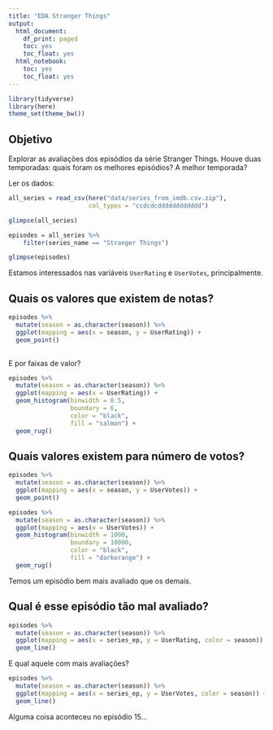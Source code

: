 ```yaml
---
title: "EDA Stranger Things"
output:
  html_document:
    df_print: paged
    toc: yes
    toc_float: yes
  html_notebook:
    toc: yes
    toc_float: yes
---
```


```r
library(tidyverse)
library(here)
theme_set(theme_bw())
```

## Objetivo

Explorar as avaliações dos episódios da série Stranger Things. Houve duas temporadas: quais foram os melhores episódios? A melhor temporada?

Ler os dados:

```r
all_series = read_csv(here("data/series_from_imdb.csv.zip"), 
                      col_types = "ccdcdcdddddddddddd") 

glimpse(all_series)

episodes = all_series %>% 
    filter(series_name == "Stranger Things") 

glimpse(episodes)
```

Estamos interessados nas variáveis `UserRating` e `UserVotes`, principalmente.

## Quais os valores que existem de notas? 

```r
episodes %>% 
  mutate(season = as.character(season)) %>% 
  ggplot(mapping = aes(x = season, y = UserRating)) + 
  geom_point()
  
```

E por faixas de valor?

```r
episodes %>% 
  mutate(season = as.character(season)) %>% 
  ggplot(mapping = aes(x = UserRating)) + 
  geom_histogram(binwidth = 0.5, 
                 boundary = 6,
                 color = "black", 
                 fill = "salmon") + 
  geom_rug()

```

## Quais valores existem para número de votos?

```r
episodes %>% 
  mutate(season = as.character(season)) %>% 
  ggplot(mapping = aes(x = season, y = UserVotes)) + 
  geom_point()
```

```r
episodes %>% 
  mutate(season = as.character(season)) %>% 
  ggplot(mapping = aes(x = UserVotes)) + 
  geom_histogram(binwidth = 1000, 
                 boundary = 10000,
                 color = "black", 
                 fill = "darkorange") + 
  geom_rug()
```

Temos um episódio bem mais avaliado que os demais.


## Qual é esse episódio tão mal avaliado?

```r
episodes %>% 
  mutate(season = as.character(season)) %>% 
  ggplot(mapping = aes(x = series_ep, y = UserRating, color = season)) + 
  geom_line()
```

E qual aquele com mais avaliações?

```r
episodes %>% 
  mutate(season = as.character(season)) %>% 
  ggplot(mapping = aes(x = series_ep, y = UserVotes, color = season)) + 
  geom_line()
```

Alguma coisa aconteceu no episódio 15...